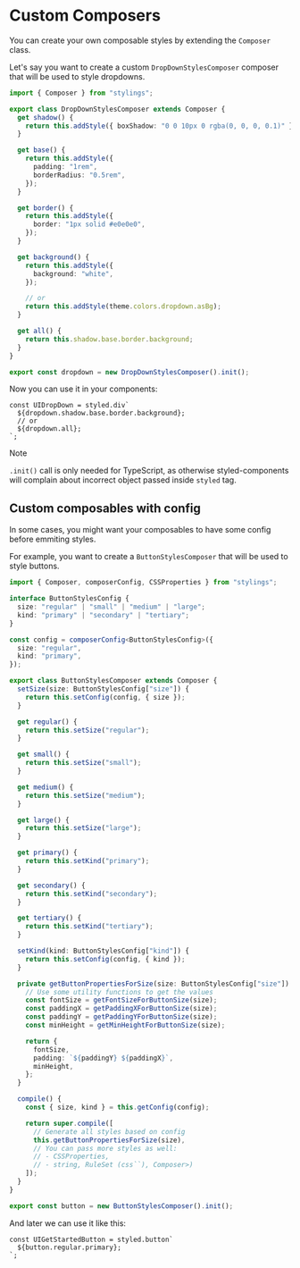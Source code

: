 # Custom Composers

You can create your own composable styles by extending the `Composer` class.

Let's say you want to create a custom `DropDownStylesComposer` composer that will be used to style dropdowns.

```ts
import { Composer } from "stylings";

export class DropDownStylesComposer extends Composer {
  get shadow() {
    return this.addStyle({ boxShadow: "0 0 10px 0 rgba(0, 0, 0, 0.1)" });
  }

  get base() {
    return this.addStyle({
      padding: "1rem",
      borderRadius: "0.5rem",
    });
  }

  get border() {
    return this.addStyle({
      border: "1px solid #e0e0e0",
    });
  }

  get background() {
    return this.addStyle({
      background: "white",
    });

    // or
    return this.addStyle(theme.colors.dropdown.asBg);
  }

  get all() {
    return this.shadow.base.border.background;
  }
}

export const dropdown = new DropDownStylesComposer().init();
```

Now you can use it in your components:

```tsx
const UIDropDown = styled.div`
  ${dropdown.shadow.base.border.background};
  // or
  ${dropdown.all};
`;
```

> [!NOTE]
>
> `.init()` call is only needed for TypeScript, as otherwise styled-components will complain about incorrect object passed inside `styled` tag.

## Custom composables with config

In some cases, you might want your composables to have some config before emmiting styles.

For example, you want to create a `ButtonStylesComposer` that will be used to style buttons.

```ts
import { Composer, composerConfig, CSSProperties } from "stylings";

interface ButtonStylesConfig {
  size: "regular" | "small" | "medium" | "large";
  kind: "primary" | "secondary" | "tertiary";
}

const config = composerConfig<ButtonStylesConfig>({
  size: "regular",
  kind: "primary",
});

export class ButtonStylesComposer extends Composer {
  setSize(size: ButtonStylesConfig["size"]) {
    return this.setConfig(config, { size });
  }

  get regular() {
    return this.setSize("regular");
  }

  get small() {
    return this.setSize("small");
  }

  get medium() {
    return this.setSize("medium");
  }

  get large() {
    return this.setSize("large");
  }

  get primary() {
    return this.setKind("primary");
  }

  get secondary() {
    return this.setKind("secondary");
  }

  get tertiary() {
    return this.setKind("tertiary");
  }

  setKind(kind: ButtonStylesConfig["kind"]) {
    return this.setConfig(config, { kind });
  }

  private getButtonPropertiesForSize(size: ButtonStylesConfig["size"]): CSSProperties {
    // Use some utility functions to get the values
    const fontSize = getFontSizeForButtonSize(size);
    const paddingX = getPaddingXForButtonSize(size);
    const paddingY = getPaddingYForButtonSize(size);
    const minHeight = getMinHeightForButtonSize(size);

    return {
      fontSize,
      padding: `${paddingY} ${paddingX}`,
      minHeight,
    };
  }

  compile() {
    const { size, kind } = this.getConfig(config);

    return super.compile([
      // Generate all styles based on config
      this.getButtonPropertiesForSize(size),
      // You can pass more styles as well:
      // - CSSProperties,
      // - string, RuleSet (css``), Composer>)
    ]);
  }
}

export const button = new ButtonStylesComposer().init();
```

And later we can use it like this:

```tsx
const UIGetStartedButton = styled.button`
  ${button.regular.primary};
`;
```

